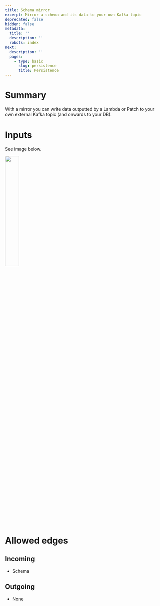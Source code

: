 ```yaml
---
title: Schema mirror
excerpt: Mirror a schema and its data to your own Kafka topic
deprecated: false
hidden: false
metadata:
  title: ''
  description: ''
  robots: index
next:
  description: ''
  pages:
    - type: basic
      slug: persistence
      title: Persistence
---
```

# Summary

With a mirror you can write data outputted by a Lambda or Patch to your own external Kafka topic (and onwards to your DB).

# Inputs

See image below.

<Image align="center" width="30% " src="https://files.readme.io/c6c7156-SchemaMirror.png" />

# Allowed edges

## Incoming

* Schema

## Outgoing

* None
